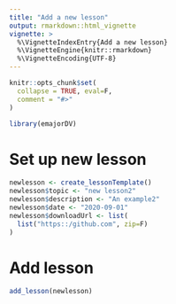 ```yaml
---
title: "Add a new lesson"
output: rmarkdown::html_vignette
vignette: >
  %\VignetteIndexEntry{Add a new lesson}
  %\VignetteEngine{knitr::rmarkdown}
  %\VignetteEncoding{UTF-8}
---
```


```r
knitr::opts_chunk$set(
  collapse = TRUE, eval=F,
  comment = "#>"
)
```

```r
library(emajorDV)
```

# Set up new lesson

```r
newlesson <- create_lessonTemplate()
newlesson$topic <- "new lesson2"
newlesson$description <- "An example2"
newlesson$date <- "2020-09-01"
newlesson$downloadUrl <- list(
  list("https::/github.com", zip=F)
)
```

# Add lesson

```r
add_lesson(newlesson)
```

